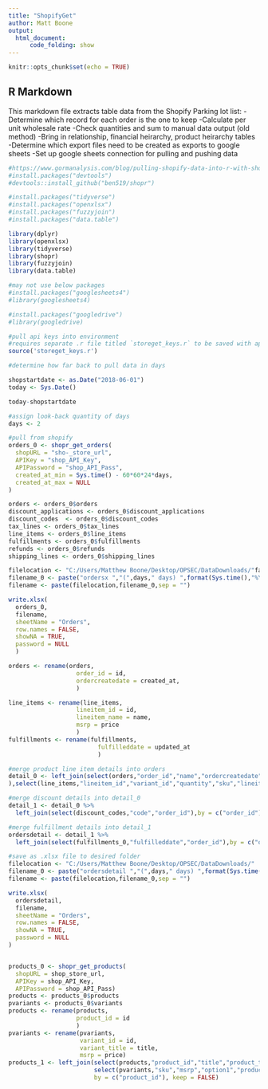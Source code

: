 ---
title: "ShopifyGet"
author: Matt Boone
output: 
  html_document:
      code_folding: show
---

```{r setup, include=FALSE}
knitr::opts_chunk$set(echo = TRUE)
```

## R Markdown

This markdown file extracts table data from the Shopify
Parking lot list: 
  -Determine which record for each order is the one to keep
  -Calculate per unit wholesale rate
  -Check quantities and sum to manual data output (old method)
  -Bring in relationship, financial heirarchy, product heirarchy tables
  -Determine which export files need to be created as exports to google sheets
  -Set up google sheets connection for pulling and pushing data

```{r Shopify Setup echo = FALSE}
#https://www.gormanalysis.com/blog/pulling-shopify-data-into-r-with-shopr/
#install.packages("devtools")
#devtools::install_github("ben519/shopr")

#install.packages("tidyverse")
#install.packages("openxlsx")
#install.packages("fuzzyjoin")
#install.packages("data.table")

library(dplyr)
library(openxlsx)
library(tidyverse)
library(shopr)
library(fuzzyjoin)
library(data.table)

#may not use below packages
#install.packages("googlesheets4")
#library(googlesheets4)

#install.packages("googledrive")
#library(googledrive)
```


```{r get days between dates, echo=FALSE}
#pull api keys into environment
#requires separate .r file titled `storeget_keys.r` to be saved with api keys for store url, api key, and api password.
source('storeget_keys.r')

#determine how far back to pull data in days

shopstartdate <- as.Date("2018-06-01")
today <- Sys.Date()

today-shopstartdate

#assign look-back quantity of days
days <- 2
```


```{r get order data, echo=FALSE}

#pull from shopify
orders_0 <- shopr_get_orders(
  shopURL = "sho-_store_url", 
  APIKey = "shop_API_Key", 
  APIPassword = "shop_API_Pass",
  created_at_min = Sys.time() - 60*60*24*days,
  created_at_max = NULL
)

orders <- orders_0$orders
discount_applications <- orders_0$discount_applications
discount_codes  <- orders_0$discount_codes
tax_lines <- orders_0$tax_lines
line_items <- orders_0$line_items
fulfillments <- orders_0$fulfillments
refunds <- orders_0$refunds
shipping_lines <- orders_0$shipping_lines

filelocation <- "C:/Users/Matthew Boone/Desktop/OPSEC/DataDownloads/"fa
filename_0 <- paste("ordersx ","(",days," days) ",format(Sys.time(),"%Y-%b-%d"),".xlsx", sep="")
filename <- paste(filelocation,filename_0,sep = "")

write.xlsx(
  orders_0,
  filename, 
  sheetName = "Orders",
  row.names = FALSE,
  showNA = TRUE,
  password = NULL
  )
```

```{r table cleanup}
orders <- rename(orders,
                   order_id = id,
                   ordercreatedate = created_at,
                   )

line_items <- rename(line_items,
                   lineitem_id = id,
                   lineitem_name = name,
                   msrp = price 
                   )
fulfillments <- rename(fulfillments,
                         fulfilleddate = updated_at
                         )


```


```{r cleanup of orders file}
#merge product line item details into orders
detail_0 <- left_join(select(orders,"order_id","name","ordercreatedate","email","note","total_line_items_price","subtotal_price","total_tax","taxes_included","financial_status","total_discounts","shipping_address.country_code","shipping_address.province_code","customer.id","customer.tax_exempt"
),select(line_items,"lineitem_id","variant_id","quantity","sku","lineitem_name","msrp","order_id"), by = c("order_id"), keep = FALSE)

#merge discount details into detail_0
detail_1 <- detail_0 %>%
  left_join(select(discount_codes,"code","order_id"),by = c("order_id"))

#merge fulfillment details into detail_1
ordersdetail <- detail_1 %>%
  left_join(select(fulfillments_0,"fulfilleddate","order_id"),by = c("order_id"))

#save as .xlsx file to desired folder
filelocation <- "C:/Users/Matthew Boone/Desktop/OPSEC/DataDownloads/"
filename_0 <- paste("ordersdetail ","(",days," days) ",format(Sys.time(),"%y-%m-%d"),".xlsx", sep="")
filename <- paste(filelocation,filename_0,sep = "")

write.xlsx(
  ordersdetail,
  filename, 
  sheetName = "Orders",
  row.names = FALSE,
  showNA = TRUE,
  password = NULL
)
```


```{r run code to here}

```

```{r get and manage products}
products_0 <- shopr_get_products(
  shopURL = shop_store_url,
  APIKey = shop_API_Key, 
  APIPassword = shop_API_Pass)
products <- products_0$products
pvariants <- products_0$variants
products <- rename(products,
                   product_id = id
                   )
pvariants <- rename(pvariants,
                    variant_id = id,
                    variant_title = title,
                    msrp = price)
products_1 <- left_join(select(products,"product_id","title","product_type"),
                        select(pvariants,"sku","msrp","option1","product_id"),
                        by = c("product_id"), keep = FALSE)
```


